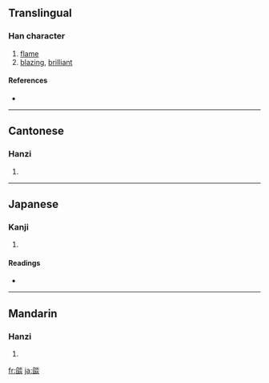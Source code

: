 {{see|焰|焔}}
==Translingual==

===Han character===
{{Han char|rn=86|rad=火|as=12|sn=16|four=2978<sub>9</sub>|canj=弓X火火 (NXFF)}}

# [[flame]]
# [[blazing]], [[brilliant]]

====References====
* {{Han ref|kx=0682.080|dkj=19395|dj=1094.070|hdz=32235.100|uh=71C4|ud=29124|bh=BF56|bd=48982}}

----

==Cantonese==

===Hanzi===
{{yue-hanzi|jyut=|y=yim6}}

# {{defn|Cantonese}}

----

==Japanese==

===Kanji===
{{ja-kanji|grade=|rs=火12}}

# {{defn|Japanese}}

====Readings====
* {{ja-readings|on=[[えん]] (en)|kun=[[ほのお]] (honoo)}}

----

==Mandarin==

===Hanzi===
{{cmn-hanzi|pin=[[yàn]] ([[yan4]])|wg=yen<sup>4</sup>}}

# {{defn|Mandarin}}

[[fr:燄]]
[[ja:燄]]
